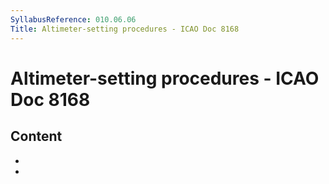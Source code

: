 ```yaml
---
SyllabusReference: 010.06.06
Title: Altimeter-setting procedures - ICAO Doc 8168
---
```


# Altimeter-setting procedures - ICAO Doc 8168

## Content

- <Link href="010.06.06.01" />
- <Link href="010.06.06.02" />
